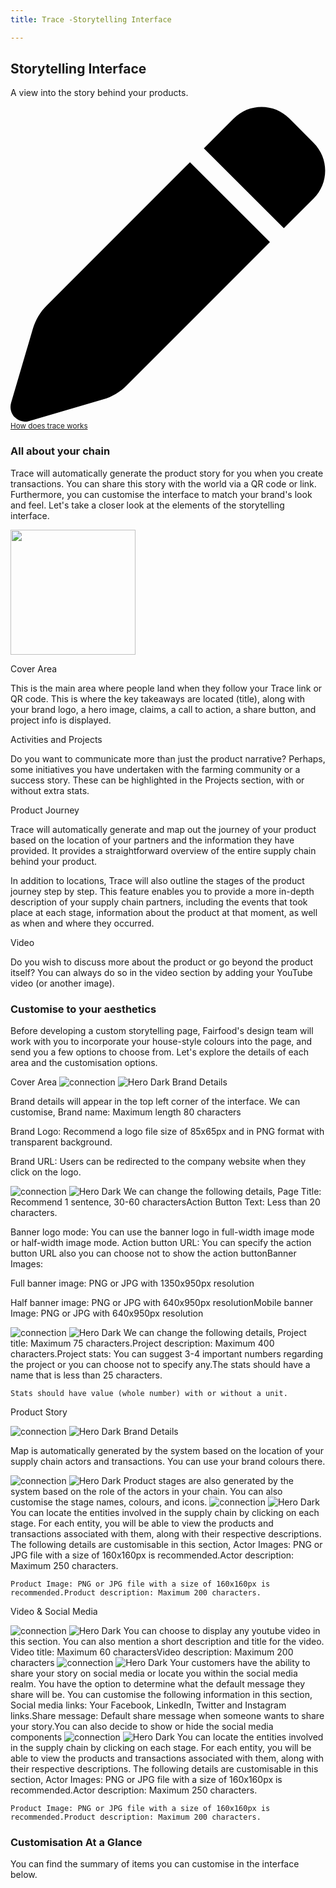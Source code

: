 ```yaml
---
title: Trace -Storytelling Interface

---
```

## Storytelling Interface
A view into the story behind your products.
<div class="flex flex-row gap-3 justify-start"><a class="px-[14px] py-2 flex flex-row gap-[10px] items-center border rounded-lg text-gray-600 dark:text-gray-400 hover:text-gray-700 dark:hover:text-gray-300 bg-white/50 border-gray-200 dark:border-gray-800 dark:bg-codeblock/50 hover:border-gray-400 hover:dark:border-gray-500" target="_blank" rel="noopener noreferrer" href="https://fairfood.atlassian.net/wiki/spaces/THD/overview"><svg class="h-3.5 w-3.5 hidden group-hover:block fill-gray-500 dark:fill-gray-400 group-hover:fill-gray-700 dark:group-hover:fill-gray-200" xmlns="http://www.w3.org/2000/svg" viewBox="0 0 512 512"><path d="M362.7 19.3L314.3 67.7 444.3 197.7l48.4-48.4c25-25 25-65.5 0-90.5L453.3 19.3c-25-25-65.5-25-90.5 0zm-71 71L58.6 323.5c-10.4 10.4-18 23.3-22.2 37.4L1 481.2C-1.5 489.7 .8 498.8 7 505s15.3 8.5 23.7 6.1l120.3-35.4c14.1-4.2 27-11.8 37.4-22.2L421.7 220.3 291.7 90.3z"></path></svg><small class="text-sm leading-4">How does trace works</small></a></div>



### All about your chain
Trace will automatically generate the product story for you when you create transactions. You can share this story with the world via a QR code or link.  Furthermore, you can customise the interface to match your brand's look and feel. Let's take a closer look at the elements of the storytelling interface.


<img height="200" src="/images/ci.png" />

Cover Area


This is the main area where people land when they follow your Trace link or QR code. This is where the key takeaways are located (title), along with your brand logo, a hero image, claims, a call to action, a share button, and project info is displayed.


Activities and  Projects


Do you want to communicate more than just the product narrative? Perhaps, some initiatives you have undertaken with the farming community or a success story. These can be highlighted in the Projects section, with or without extra stats.


Product Journey


Trace will automatically generate and map out the journey of your product based on the location of your partners and the information they have provided. It provides a straightforward overview of the entire supply chain behind your product.


In addition to locations, Trace will also outline the stages of the product journey step by step. This feature enables you to provide a more in-depth description of your supply chain partners, including the events that took place at each stage, information about the product at that moment, as well as when and where they occurred.



Video


Do you wish to discuss more about the product or go beyond the product itself? You can always do so in the video section by adding your YouTube video (or another image).


### Customise to your aesthetics
Before developing a custom storytelling page, Fairfood's design team will work with you to incorporate your house-style colours into the page, and send you a few options to choose from.  Let's explore the details of each area and the customisation options.



Cover Area
<Steps>
  <Step title="Brand details">
   <img
  className="block dark:hidden"
  src="/images/hero-dark.svg"
  alt="connection"
/>
<img
  className="hidden dark:block"
  src="/images/hero-dark.svg"
  alt="Hero Dark"
/>
    Brand Details


Brand details will appear in the top left corner of the interface. We can customise, 
Brand name: Maximum length 80 characters

Brand Logo: Recommend a logo file size of 85x65px and in PNG format with transparent background.

Brand URL: Users can be redirected to the company website when they click on the logo.


  </Step>
  <Step title="Banner Details">
     <img
  className="block dark:hidden"
  src="/images/hero-dark.svg"
  alt="connection"
/>
<img
  className="hidden dark:block"
  src="/images/hero-dark.svg"
  alt="Hero Dark"
/>
    We can change the following details, 
Page Title: Recommend 1 sentence, 30-60 charactersAction Button Text: Less than 20 characters.

Banner logo mode: You can use the banner logo in full-width image  mode or half-width image mode. Action button URL: You can specify the action button URL also you can choose not to show the action buttonBanner Images:


Full banner image: PNG or JPG with 1350x950px resolution



Half banner image: PNG or JPG with 640x950px resolutionMobile banner Image: PNG or JPG with 640x950px resolution







  </Step>






  <Step title="Activities and  Projects">
     <img
  className="block dark:hidden"
  src="/images/hero-dark.svg"
  alt="connection"
/>
<img
  className="hidden dark:block"
  src="/images/hero-dark.svg"
  alt="Hero Dark"
/>
    We can change the following details, 
    Project title: Maximum 75 characters.Project description: Maximum 400 characters.Project stats: You can suggest 3-4 important numbers regarding the project or you can choose not to specify any.The stats should have a name that is less than 25 characters.



    Stats should have value (whole number) with or without a unit.

  </Step>

</Steps>




Product Story


<Steps>
  <Step title="Map">
   <img
  className="block dark:hidden"
  src="/images/hero-dark.svg"
  alt="connection"
/>
<img
  className="hidden dark:block"
  src="/images/hero-dark.svg"
  alt="Hero Dark"
/>
    Brand Details

Map is automatically generated by the system based on the location of your supply chain actors and transactions. You can use your brand colours there.


  </Step>
  <Step title="Product stages">
     <img
  className="block dark:hidden"
  src="/images/hero-dark.svg"
  alt="connection"
/>
<img
  className="hidden dark:block"
  src="/images/hero-dark.svg"
  alt="Hero Dark"
/>
   Product stages are also generated by the system based on the role of the actors in your chain. You can also customise the stage names, colours, and icons. 




  </Step>






  <Step title="Supply chain actors and products">
     <img
  className="block dark:hidden"
  src="/images/hero-dark.svg"
  alt="connection"
/>
<img
  className="hidden dark:block"
  src="/images/hero-dark.svg"
  alt="Hero Dark"
/>
    You can locate the entities involved in the supply chain by clicking on each stage. For each entity, you will be able to view the products and transactions associated with them, along with their respective descriptions.
    The following details are customisable in this section,
    Actor Images: PNG or JPG file with a size of 160x160px is recommended.Actor description: Maximum 250 characters.
    
    Product Image: PNG or JPG file with a size of 160x160px is recommended.Product description: Maximum 200 characters.


  </Step>

</Steps>



Video & Social Media


<Steps>
  <Step title="Video">
   <img
  className="block dark:hidden"
  src="/images/hero-dark.svg"
  alt="connection"
/>
<img
  className="hidden dark:block"
  src="/images/hero-dark.svg"
  alt="Hero Dark"
/>
    You can choose to display any youtube video in this section. You can also mention a short description and title for the video.
    Video title: Maximum 60 charactersVideo description: Maximum 200 characters





  </Step>
  <Step title="Social media">
     <img
  className="block dark:hidden"
  src="/images/hero-dark.svg"
  alt="connection"
/>
<img
  className="hidden dark:block"
  src="/images/hero-dark.svg"
  alt="Hero Dark"
/>
    Your customers have the ability to share your story on social media or locate you within the social media realm. You have the option to determine what the default message they share will be.
    You can customise the following information in this section,
    Social media links: Your Facebook, LinkedIn, Twitter and Instagram links.Share message: Default share message when someone wants to share your story.You can also decide to show or hide the social media components




  </Step>






  <Step title="Supply chain actors and products">
     <img
  className="block dark:hidden"
  src="/images/hero-dark.svg"
  alt="connection"
/>
<img
  className="hidden dark:block"
  src="/images/hero-dark.svg"
  alt="Hero Dark"
/>
    You can locate the entities involved in the supply chain by clicking on each stage. For each entity, you will be able to view the products and transactions associated with them, along with their respective descriptions.
    The following details are customisable in this section,
    Actor Images: PNG or JPG file with a size of 160x160px is recommended.Actor description: Maximum 250 characters.
    
    Product Image: PNG or JPG file with a size of 160x160px is recommended.Product description: Maximum 200 characters.


  </Step>

</Steps>


### Customisation At a Glance
You can find the summary of items you can customise in the interface below.





